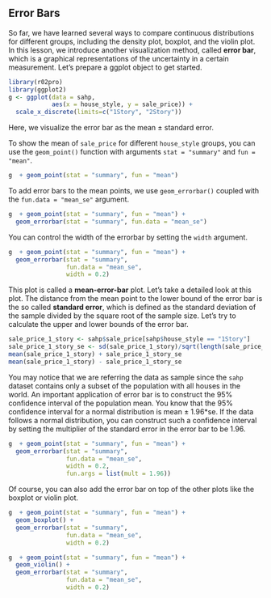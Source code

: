 ## Error Bars {#errorbar}

So far, we have learned several ways to compare continuous distributions for different groups, including the density plot, boxplot, and the violin plot. In this lesson, we introduce another visualization method, called **error bar**, which is a graphical representations of the uncertainty in a certain measurement. Let's prepare a ggplot object to get started.

```r
library(r02pro)
library(ggplot2)
g <- ggplot(data = sahp, 
            aes(x = house_style, y = sale_price)) + 
  scale_x_discrete(limits=c("1Story", "2Story"))
```

Here, we visualize the error bar as the mean $\pm$ standard error. 

To show the mean of `sale_price` for different `house_style` groups, you can use the `geom_point()` function with arguments `stat = "summary"` and `fun = "mean"`. 

```r
g  + geom_point(stat = "summary", fun = "mean")
```

To add error bars to the mean points, we use `geom_errorbar()` coupled with the `fun.data = "mean_se"` argument.

```r
g  + geom_point(stat = "summary", fun = "mean") + 
  geom_errorbar(stat = "summary", fun.data = "mean_se") 
```

You can control the width of the errorbar by setting the `width` argument. 
```r
g  + geom_point(stat = "summary", fun = "mean") + 
  geom_errorbar(stat = "summary", 
                fun.data = "mean_se", 
                width = 0.2)
```

This plot is called a **mean-error-bar** plot. Let's take a detailed look at this plot. The distance from the mean point to the lower bound of the error bar is the so called **standard error**, which is defined as the standard deviation of the sample divided by the square root of the sample size. Let's try to calculate the upper and lower bounds of the error bar. 
```r
sale_price_1_story <- sahp$sale_price[sahp$house_style == "1Story"]
sale_price_1_story_se <- sd(sale_price_1_story)/sqrt(length(sale_price_1_story))
mean(sale_price_1_story) + sale_price_1_story_se
mean(sale_price_1_story) - sale_price_1_story_se
```

You may notice that we are referring the data as sample since the `sahp` dataset contains only a subset of the population with all houses in the world. An important application of error bar is to construct the 95% confidence interval of the population mean. You know that the 95% confidence interval for a normal distribution is mean $\pm$ 1.96*se. If the data follows a normal distribution, you can construct such a confidence interval by setting the multiplier of the standard error in the error bar to be 1.96.  

```r
g  + geom_point(stat = "summary", fun = "mean") + 
  geom_errorbar(stat = "summary", 
                fun.data = "mean_se", 
                width = 0.2, 
                fun.args = list(mult = 1.96))
```

Of course, you can also add the error bar on top of the other plots like the boxplot or violin plot.
```r
g  + geom_point(stat = "summary", fun = "mean") + 
  geom_boxplot() +
  geom_errorbar(stat = "summary", 
                fun.data = "mean_se", 
                width = 0.2)
```

```r
g  + geom_point(stat = "summary", fun = "mean") + 
  geom_violin() + 
  geom_errorbar(stat = "summary", 
                fun.data = "mean_se", 
                width = 0.2)
```

